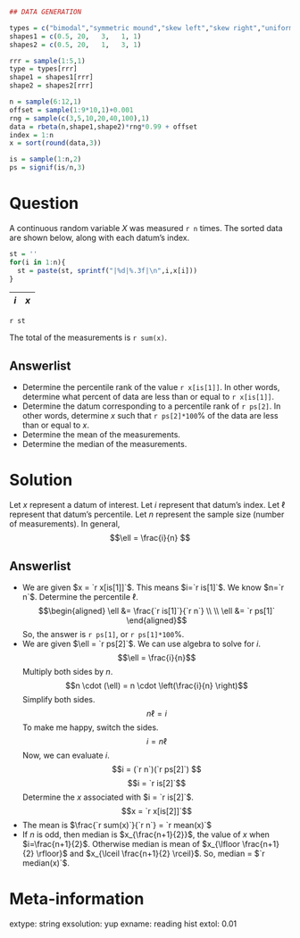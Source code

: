 ```r
## DATA GENERATION

types = c("bimodal","symmetric mound","skew left","skew right","uniform")
shapes1 = c(0.5, 20,   3,   1, 1)
shapes2 = c(0.5, 20,   1,   3, 1)

rrr = sample(1:5,1)
type = types[rrr]
shape1 = shapes1[rrr]
shape2 = shapes2[rrr]

n = sample(6:12,1)
offset = sample(1:9*10,1)+0.001
rng = sample(c(3,5,10,20,40,100),1)
data = rbeta(n,shape1,shape2)*rng*0.99 + offset
index = 1:n
x = sort(round(data,3))

is = sample(1:n,2)
ps = signif(is/n,3)
```

Question
========

A continuous random variable $X$ was measured `r n` times. The sorted data are shown below, along with each datum's index.

```r
st = ''
for(i in 1:n){
  st = paste(st, sprintf("|%d|%.3f|\n",i,x[i]))
}
```
| $i$ | $x$ |
|:---:|:-----:|
`r st`

The total of the measurements is `r sum(x)`.

Answerlist
--------
* Determine the percentile rank of the value `r x[is[1]]`. In other words, determine what percent of data are less than or equal to `r x[is[1]]`.
* Determine the datum corresponding to a percentile rank of `r ps[2]`. In other words, determine $x$ such that `r ps[2]*100`% of the data are less than or equal to $x$. 
* Determine the mean of the measurements.
* Determine the median of the measurements.

Solution
========

Let $x$ represent a datum of interest. Let $i$ represent that datum's index. Let $\ell$ represent that datum's percentile. Let $n$ represent the sample size (number of measurements). In general,
$$\ell = \frac{i}{n} $$


Answerlist
--------
* We are given $x = `r x[is[1]]`$. This means $i=`r is[1]`$. We know $n=`r n`$. Determine the percentile $\ell$.
$$\begin{aligned}
\ell &= \frac{`r is[1]`}{`r n`} \\ \\
\ell &= `r ps[1]`
\end{aligned}$$
So, the answer is `r ps[1]`, or `r ps[1]*100`%.
* We are given $\ell = `r ps[2]`$. We can use algebra to solve for $i$.
$$\ell = \frac{i}{n}$$
Multiply both sides by $n$.
$$n \cdot (\ell) = n \cdot \left(\frac{i}{n} \right)$$
Simplify both sides.
$$ n \ell = i $$
To make me happy, switch the sides.
$$i = n \ell $$
Now, we can evaluate $i$.
$$i = (`r n`)(`r ps[2]`) $$
$$i = `r is[2]`$$
Determine the $x$ associated with $i = `r is[2]`$.
$$x = `r x[is[2]]`$$
* The mean is $\frac{`r sum(x)`}{`r n`} = `r mean(x)`$
* If $n$ is odd, then median is $x_{\frac{n+1}{2}}$, the value of $x$ when $i=\frac{n+1}{2}$. Otherwise median is mean of $x_{\lfloor \frac{n+1}{2} \rfloor}$ and $x_{\lceil \frac{n+1}{2} \rceil}$. So, median = $`r median(x)`$.


Meta-information
============
extype: string
exsolution: yup
exname: reading hist
extol: 0.01
